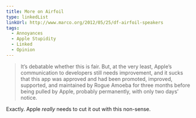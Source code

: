 ```yaml
---
title: More on Airfoil
type: linkedList
linkUrl: http://www.marco.org/2012/05/25/df-airfoil-speakers
tags:
  - Annoyances
  - Apple Stupidity
  - Linked
  - Opinion
---
```


> It’s debatable whether this is fair. But, at the very least, Apple’s communication to developers still needs improvement, and it sucks that this app was approved and had been promoted, improved, supported, and maintained by Rogue Amoeba for three months before being pulled by Apple, probably permanently, with only two days’ notice.

Exactly. Apple _really_ needs to cut it out with this non-sense.
